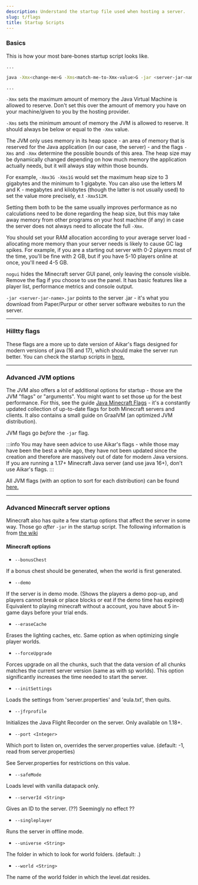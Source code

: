 ```yaml
---
description: Understand the startup file used when hosting a server.
slug: t/flags
title: Startup Scripts
---
```


### Basics

This is how your most bare-bones startup script looks like.

```bash
...

java -Xmx<change-me>G -Xms<match-me-to-Xmx-value>G -jar <server-jar-name>.jar nogui

...
```

`-Xmx` sets the maximum amount of memory the Java Virtual Machine is allowed to reserve. Don't set this over the amount of memory you have on your machine/given to you by the hosting provider.

`-Xms` sets the minimum amount of memory the JVM is allowed to reserve. It should always be below or equal to the `-Xmx` value.

The JVM only uses memory in its heap space - an area of memory that is reserved for the Java application (in our case, the server) - and the flags `-Xms` and `-Xmx`  determine the possible bounds of this area. The heap size may be dynamically changed depending on how much memory the application actually needs, but it will always stay within those bounds. 

For example, `-Xmx3G -Xms1G` would set the maximum heap size to 3 gigabytes and the minimum to 1 gigabyte. You can also use the letters M and K - megabytes and kilobytes (though the latter is not usually used) to set the value more precisely, e.t `-Xmx512M`.

Setting them both to be the same usually improves performance as no calculations need to be done regarding the heap size, but this may take away memory from other programs on your host machine (if any) in case the server does not always need to allocate the full `-Xmx`.

You should set your RAM allocation according to your average server load - allocating more memory than your server needs is likely to cause GC lag spikes. For example, if you are a starting out server with 0-2 players most of the time, you'll be fine with 2 GB, but if you have 5-10 players online at once, you'll need 4-5 GB.

`nogui` hides the Minecraft server GUI panel, only leaving the console visible. Remove the flag if you choose to use the panel. It has basic features like a player list, performance metrics and console output.

`-jar <server-jar-name>.jar` points to the server .jar - it's what you download from Paper/Purpur or other server software websites to run the server.

---

### Hilltty flags

These flags are a more up to date version of Aikar's flags designed for modern versions of java (16 and 17), which should make the server run better. You can check the startup scripts in [here.](https://github.com/hilltty/hilltty-flags/blob/main/english-lang.md) 

---

### Advanced JVM options

The JVM also offers a lot of additional options for startup - those are the JVM "flags" or "arguments". You might want to set those up for the best performance. For this, see the guide [Java Minecraft Flags](https://github.com/brucethemoose/Minecraft-Java-Performance-Flags) - it's a constantly updated collection of up-to-date flags for both Minecraft servers and clients. It also contains a small guide on GraalVM (an optimized JVM distribution). 

JVM flags go _before_ the `-jar` flag.

:::info
You may have seen advice to use Aikar's flags - while those may have been the best a while ago, they have not been updated since the creation and therefore are massively out of date for modern Java versions. If you are running a 1.17+ Minecraft Java server (and use java 16+), don't use Aikar's flags.
:::

All JVM flags (with an option to sort for each distribution) can be found [here.](https://chriswhocodes.com/)

---

### Advanced Minecraft server options

Minecraft also has quite a few startup options that affect the server in some way. Those go _after_ `-jar` in the startup script.
The following information is from [the wiki](https://minecraft.fandom.com/wiki/Tutorials/Setting_up_a_server#Minecraft_options)

#### Minecraft options

- `--bonusChest`

If a bonus chest should be generated, when the world is first generated.

- `--demo`

If the server is in demo mode. (Shows the players a demo pop-up, and players cannot break or place blocks or eat if the demo time has expired)
Equivalent to playing minecraft without a account, you have about 5 in-game days before your trial ends.

- `--eraseCache`

Erases the lighting caches, etc. Same option as when optimizing single player worlds.

- `--forceUpgrade`

Forces upgrade on all the chunks, such that the data version of all chunks matches the current server version (same as with sp worlds).
This option significantly increases the time needed to start the server.

- `--initSettings`

Loads the settings from 'server.properties' and 'eula.txt', then quits.

- `--jfrprofile`

Initializes the Java Flight Recorder on the server. Only available on 1.18+.

- `--port <Integer>`
  
Which port to listen on, overrides the server.properties value. (default: -1, read from server.properties)
  
See Server.properties for restrictions on this value.
  
- `--safeMode`
  
Loads level with vanilla datapack only.
  
- `--serverId <String>`
  
Gives an ID to the server. (??)
Seemingly no effect ??
  
- `--singleplayer`
  
Runs the server in offline mode.
  
- `--universe <String>`
  
The folder in which to look for world folders. (default: .)
  
- `--world <String>`
  
The name of the world folder in which the level.dat resides.
